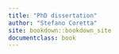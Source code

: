 ```yaml
---
title: "PhD dissertation"
author: "Stefano Coretta"
site: bookdown::bookdown_site
documentclass: book
---
```

